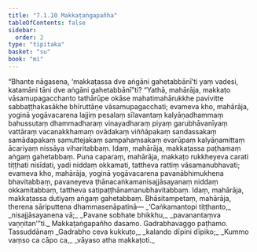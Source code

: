 ```yaml
---
title: "7.1.10 Makkaṭaṅgapañha"
tableOfContents: false
sidebar:
  order: 2
type: "tipitaka"
basket: "su"
book: "mi"
---
```



<DynamicBreadcrumb />

<Division number="234" book="mi" bookNo="28">

<Paragraph number="1700" book="mi">
“Bhante nāgasena, ‘makkaṭassa dve aṅgāni gahetabbānī’ti yaṃ vadesi, katamāni tāni dve aṅgāni gahetabbānī”ti? “Yathā, mahārāja, makkaṭo vāsamupagacchanto tathārūpe okāse mahatimahārukkhe pavivitte sabbaṭṭhakasākhe bhīruttāṇe vāsamupagacchati; evameva kho, mahārāja, yoginā yogāvacarena lajjiṃ pesalaṃ sīlavantaṃ kalyāṇadhammaṃ bahussutaṃ dhammadharaṃ vinayadharaṃ piyaṃ garubhāvanīyaṃ vattāraṃ vacanakkhamaṃ ovādakaṃ viññāpakaṃ sandassakaṃ samādapakaṃ samuttejakaṃ sampahaṃsakaṃ evarūpaṃ kalyāṇamittaṃ ācariyaṃ nissāya viharitabbaṃ. Idaṃ, mahārāja, makkaṭassa paṭhamaṃ aṅgaṃ gahetabbaṃ.
</Paragraph>

<Paragraph number="1701" book="mi">
Puna caparaṃ, mahārāja, makkaṭo rukkheyeva carati tiṭṭhati nisīdati, yadi niddaṃ okkamati, tattheva rattiṃ vāsamanubhavati; evameva kho, mahārāja, yoginā yogāvacarena pavanābhimukhena bhavitabbaṃ, pavaneyeva ṭhānacaṅkamanisajjāsayanaṃ niddaṃ okkamitabbaṃ, tattheva satipaṭṭhānamanubhavitabbaṃ. Idaṃ, mahārāja, makkaṭassa dutiyaṃ aṅgaṃ gahetabbaṃ. Bhāsitampetaṃ, mahārāja, therena sāriputtena dhammasenāpatinā—
</Paragraph>

<Paragraph number="1702" type="verses" book="mi">
_‘Caṅkamantopi tiṭṭhanto,_  
_nisajjāsayanena vā;_  
_Pavane sobhate bhikkhu,_  
_pavanantaṃva vaṇṇitan’”ti._  


</Paragraph>
</Division>

<Paragraph number="1703" type="center" book="mi">
Makkaṭaṅgapañho dasamo.



</Paragraph>

<Paragraph number="1704" type="center" book="mi">
Gadrabhavaggo paṭhamo.



</Paragraph>

<Paragraph number="1705" type="center" book="mi">
Tassuddānaṃ


</Paragraph>

<Paragraph number="1706" type="verses" book="mi">
_Gadrabho ceva kukkuṭo,_  
_kalando dīpini dīpiko;_  
_Kummo vaṃso ca cāpo ca,_  
_vāyaso atha makkaṭoti._
</Paragraph>